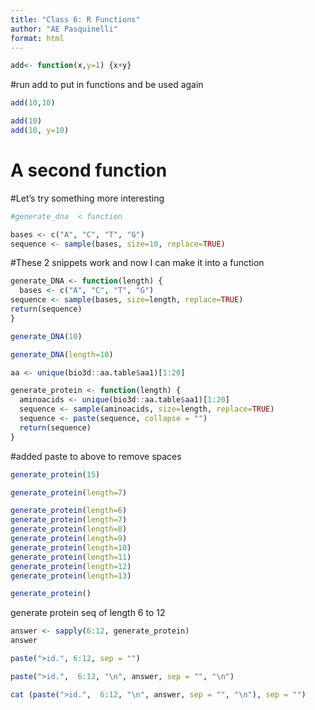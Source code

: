 ```yaml
---
title: "Class 6: R Functions"
author: "AE Pasquinelli"
format: html
---
```


```r
add<- function(x,y=1) {x+y}
```
#run add to put in functions and be used again
```r
add(10,10)
```

```r
add(10)
add(10, y=10)
```

# A second function

#Let's try something more interesting
```r
#generate_dna  < function

bases <- c("A", "C", "T", "G")
sequence <- sample(bases, size=10, replace=TRUE)
```
#These 2 snippets work and now I can make it into a function
```r
generate_DNA <- function(length) {
  bases <- c("A", "C", "T", "G")
sequence <- sample(bases, size=length, replace=TRUE)
return(sequence)
}
```



```r
generate_DNA(10)
```

```r

generate_DNA(length=10)

```

```r
aa <- unique(bio3d::aa.table$aa1)[1:20]

```
```r
generate_protein <- function(length) {
  aminoacids <- unique(bio3d::aa.table$aa1)[1:20]
  sequence <- sample(aminoacids, size=length, replace=TRUE)
  sequence <- paste(sequence, collapse = "")
  return(sequence)
}
```
#added paste to above to remove spaces
```r
generate_protein(15)
```

```r
generate_protein(length=7)
```

```r
generate_protein(length=6)
generate_protein(length=7)
generate_protein(length=8)
generate_protein(length=9)
generate_protein(length=10)
generate_protein(length=11)
generate_protein(length=12)
generate_protein(length=13)
```
```r
generate_protein()
```
generate protein seq of length 6 to 12
```r
answer <- sapply(6:12, generate_protein)
answer
```

```r
paste(">id.", 6:12, sep = "")
```
```r
paste(">id.",  6:12, "\n", answer, sep = "", "\n")
```

```r
cat (paste(">id.",  6:12, "\n", answer, sep = "", "\n"), sep = "")

```

